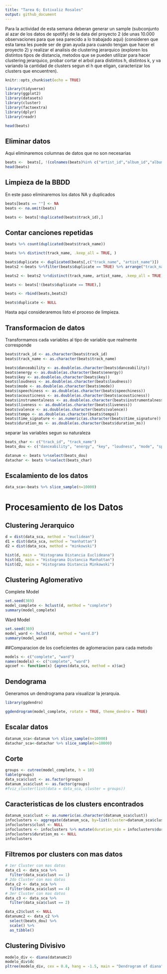 ```yaml
---
title: "Tarea 6; Estivaliz Rosales"
output: github_document
---
```

Para la actividad de esta semana deberan generar un sample (subconjunto al azar de los datos de spotify) de la data del proyecto 2 (de unas 10.000 observaciones para que sea parecido a lo trabajado aqui) (consideren que esta tarea les puede ser de gran ayuda para cuando tengan que hacer el proyecto 2) y realizar el analisis de clustering jerarquico (exploren los distintos tipos de distancia, metodos que se pueden utilizar para hacer clustering jerarquico, probar cortar el arbol para distintos h, distintos k, y va variando la cantidad de clusters segun el h que eligan, caracterizar los clusters que encuentren).

```r
knitr::opts_chunk$set(echo = TRUE)

library(tidyverse)
library(ggplot2)
library(datasets)
library(cluster)
library(factoextra)
library(dplyr)
library(readr)
```

```r
head(beats)
```

## Eliminar datos
Aqui eliminaremos columnas de datos que no son necesarias
```r
beats <-  beats[, !(colnames(beats)%in% c("artist_id","album_id","album_type", "album_release_date" , "album_release_year" , "album_release_date_precision","analysis_url", "disc_number","track_href","track_preview_url", "track_uri" , "external_urls.spotify", "album_name", "mode_name", "type"))]
head(beats)
```

## Limpieza de la BBDD
En este paso eliminaremos los datos NA y duplicados
```r
beats[beats == ""] <- NA
beats <- na.omit(beats)

beats <- beats[!duplicated(beats$track_id),]
```

## Contar canciones repetidas
```r
beats %>% count(duplicated(beats$track_name))
```

```r
beats %>% distinct(track_name, .keep_all = TRUE, )
```

```r
beats$duplicate <- duplicated(beats[,c("track_name", "artist_name")])
beats2 <-beats %>%filter(beats$duplicate == TRUE) %>% arrange("track_name", "duration_ms", desc(duration_ms))
```

```r
beats2 <- beats2 %>%distinct(track_name, artist_name, .keep_all = TRUE)
```

```r
beats <- beats[!(beats$duplicate == TRUE),]
```

```r
beats <- rbind(beats,beats2)
```

```r
beats$duplicate <- NULL
```

Hasta aqui consideraremos listo el proceso de limpieza.

## Transformacion de datos
Transformamos cada variables al tipo de variable que realmente corresponde
```r
beats$track_id <- as.character(beats$track_id)
beats$track_name <- as.character(beats$track_name)

beats$danceability <- as.double(as.character(beats$danceability))
beats$energy <- as.double(as.character(beats$energy))
beats$key <- as.double(as.character(beats$key))
beats$loudness <- as.double(as.character(beats$loudness))
beats$mode <- as.double(as.character(beats$mode))
beats$speechiness <- as.double(as.character(beats$speechiness)) 
beats$acousticness <- as.double(as.character(beats$acousticness))
beats$instrumentalness <- as.double(as.character(beats$instrumentalness))
beats$liveness <- as.double(as.character(beats$liveness))
beats$valence <- as.double(as.character(beats$valence))
beats$tempo <- as.double(as.character(beats$tempo))
beats$time_signature <- as.numeric(as.character(beats$time_signature))
beats$duration_ms <- as.double(as.character(beats$duration_ms))
```

separar las variables segun su naturaleza
```r
beats_char <- c("track_id", "track_name")
beats_dou <- c("danceability", "energy", "key", "loudness", "mode", "speechiness", "acousticness", "instrumentalness", "liveness", "valence", "tempo", "duration_ms", "time_signature")

datanum <- beats %>%select(beats_dou)
datachar <- beats %>%select(beats_char)
```

## Escalamiento de los datos
```r
data_sca<-beats %>% slice_sample(n=10000)
```

# Procesamiento de los Datos

## Clustering Jerarquico
```r
d = dist(data_sca, method = "euclidean")
d1 = dist(data_sca, method = "manhattan")
d2 = dist(data_sca, method = "minkowski")

hist(d, main = "Histograma Distancia Euclideana")
hist(d1, main = "Histograma Distancia Manhattan")
hist(d2, main = "Histograma Distancia Minkowski")
```

## Clustering Aglomerativo
Complete Model
```r
set.seed(369)
model_complete <- hclust(d, method = "complete")
summary(model_complete)
```

Ward Model
```r
set.seed(369)
model_ward <- hclust(d, method = "ward.D")
summary(model_ward)
```

##Comparacion de los coeficientes de aglomeracion para cada metodo
```r
models <- c("complete", "ward")
names(models) <- c("complete", "ward")
agcoef <- function(x) {agnes(data_sca, method = x)$ac}

```

## Dendograma
Generamos un dendrograma para visualizar la jerarquia.
```r
library(ggdendro)

ggdendrogram(model_complete, rotate = TRUE, theme_dendro = TRUE) 

```
## Escalar datos
```r
datanum_sca<-datanum %>% slice_sample(n=10000)
datachar_sca<-datachar %>% slice_sample(n=10000)

```

## Corte
```r
groups <- cutree(model_complete, h = 10)
table(groups)
data_sca$clust <- as.factor(groups)
datanum_sca$clust <- as.factor(groups)
#fviz_cluster(list(data = data_sca, cluster = groups))
```

## Caracteristicas de los clusters encontrados
```r
datanum_sca$clust <- as.numeric(as.character(datanum_sca$clust))
infoclusters <- aggregate(datanum_sca, by=list(cluster=datanum_sca$clust), mean)
infoclusters$clust <- NULL
infoclusters <- infoclusters %>% mutate(duration_min = infoclusters$duration_ms/60000)
infoclusters$duration_ms <- NULL
infoclusters
```

## Filtremos por clusters con mas datos
```r
# 1er Cluster con mas datos
data_c1 <- data_sca %>% 
  filter(data_sca$clust == 1)
# 2do Cluster con mas datos
data_c2 <- data_sca %>% 
  filter(data_sca$clust == 4)
# 3er Cluster con mas datos
data_c3 <- data_sca %>% 
  filter(data_sca$clust == 2)
```

```r
data_c2$clust <- NULL
datanumc2 <- data_c2 %>% 
  select(beats_dou) %>% 
  scale() %>% 
  as_tibble()
```

## Clustering Divisivo
```r

modelo_div <- diana(datanumc2)
modelo_div$dc
pltree(modelo_div, cex = 0.8, hang = -1.5, main = "Dendrogram of diana")
```

